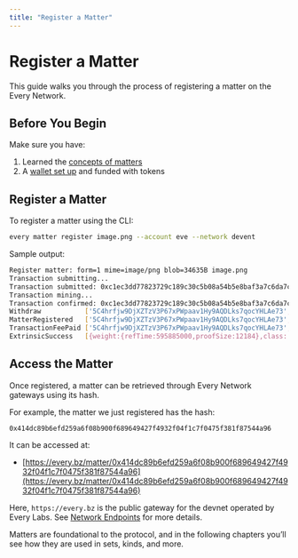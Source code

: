 ```yaml
---
title: "Register a Matter"
---
```


# Register a Matter

This guide walks you through the process of registering a matter on the Every Network.

## Before You Begin

Make sure you have:

1. Learned the [concepts of matters](/docs/concepts/elements#matter)
2. A [wallet set up](/docs/guides/set-up-wallets) and funded with tokens

## Register a Matter

To register a matter using the CLI:

```bash
every matter register image.png --account eve --network devent
```
Sample output:

```bash
Register matter: form=1 mime=image/png blob=34635B image.png
Transaction submitting...
Transaction submitted: 0xc1ec3dd77823729c189c30c5b08a54b5e8baf3a7c6da7c80ab9d44245bd8c7cb
Transaction mining...
Transaction confirmed: 0xc1ec3dd77823729c189c30c5b08a54b5e8baf3a7c6da7c80ab9d44245bd8c7cb block=20320 image.png
Withdraw           ['5C4hrfjw9DjXZTzV3P67xPWpaav1Hy9AQDLks7qocYHLAe73',595919749]
MatterRegistered   ['5C4hrfjw9DjXZTzV3P67xPWpaav1Hy9AQDLks7qocYHLAe73','0x414dc89b6efd259a6f08b900f689649427f4932f04f1c7f0475f381f87544a96']
TransactionFeePaid ['5C4hrfjw9DjXZTzV3P67xPWpaav1Hy9AQDLks7qocYHLAe73',595919749,0]
ExtrinsicSuccess   [{weight:{refTime:595885000,proofSize:12184},class:'Normal',paysFee:'Yes'}]
```

## Access the Matter

Once registered, a matter can be retrieved through Every Network gateways using its hash.

For example, the matter we just registered has the hash:

`0x414dc89b6efd259a6f08b900f689649427f4932f04f1c7f0475f381f87544a96`

It can be accessed at:

- [https://every.bz/matter/0x414dc89b6efd259a6f08b900f689649427f4932f04f1c7f0475f381f87544a96](https://every.bz/matter/0x414dc89b6efd259a6f08b900f689649427f4932f04f1c7f0475f381f87544a96)

Here, `https://every.bz` is the public gateway for the devnet operated by Every Labs. See [Network Endpoints](/docs/network/endpoints) for more details.

Matters are foundational to the protocol, and in the following chapters you’ll see how they are used in sets, kinds, and more.
